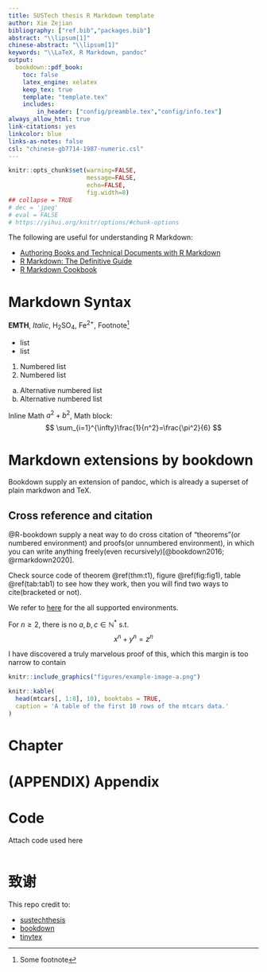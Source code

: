 ```yaml
---
title: SUSTech thesis R Markdown template
author: Xie Zejian
bibliography: ["ref.bib","packages.bib"]
abstract: "\\lipsum[1]"
chinese-abstract: "\\lipsum[1]"
keywords: "\\LaTeX, R Markdown, pandoc"
output:
  bookdown::pdf_book:
    toc: false
    latex_engine: xelatex
    keep_tex: true
    template: "template.tex"
    includes:
        in_header: ["config/preamble.tex","config/info.tex"]
always_allow_html: true
link-citations: yes
linkcolor: blue
links-as-notes: false
csl: "chinese-gb7714-1987-numeric.csl"
---
```


```r
knitr::opts_chunk$set(warning=FALSE,
                      message=FALSE,
                      echo=FALSE, 
                      fig.width=8)
## collapse = TRUE
# dec = 'jpeg'
# eval = FALSE
# https://yihui.org/knitr/options/#chunk-options
```

The following are useful for understanding R Markdown:

- [Authoring Books and Technical Documents with R Markdown](https://bookdown.org/yihui/bookdown/)
- [R Markdown: The Definitive Guide](https://bookdown.org/yihui/rmarkdown/)
- [R Markdown Cookbook](https://bookdown.org/yihui/rmarkdown-cookbook/)


# Markdown Syntax

**EMTH**, *Italic*, H~2~SO~4~, Fe^2+^, Footnote^[Some footnote]

- list
- list

1. Numbered list
1. Numbered list

a. Alternative numbered list
b. Alternative numbered list

Inline Math $a^2+b^2$, Math block:
$$
\sum_{i=1}^{\infty}\frac{1}{n^2}=\frac{\pi^2}{6}
$$

# Markdown extensions by bookdown

Bookdown supply an extension of pandoc, which is already a superset of plain markdwon and TeX.

## Cross reference and citation

@R-bookdown supply a neat way to do cross citation of "theorems"(or numbered environment) and proofs(or unnumbered environment), in which you can write anything freely(even recursively)[@bookdown2016; @rmarkdown2020].

Check source code of theorem \@ref(thm:t1), figure \@ref(fig:fig1), table \@ref(tab:tab1) to see how they work, then you will find two ways to cite(bracketed or not).


We refer to [here](https://bookdown.org/yihui/bookdown/markdown-extensions-by-bookdown.html#theorems) for the all supported environments.


::: {.theorem #t1 name="Fermat's Last Theorem"}

For $n\ge 2$, there is no $a,b,c\in \mathbb{N}^* \text{ s.t. }$
$$
x^{n}+y^{n}=z^{n}
$$


:::


:::: {.proof}

 I have discovered a truly marvelous proof of this, which this margin is too narrow to contain


::::


```r

knitr::include_graphics("figures/example-image-a.png")

```


```r

knitr::kable(
  head(mtcars[, 1:8], 10), booktabs = TRUE,
  caption = 'A table of the first 10 rows of the mtcars data.'
)

```

# Chapter


```{=latex}

\lipsum[1]

```



```{=latex}

\clearpage
\参考文献

```

<div id="refs"></div>

\newpage

# (APPENDIX) Appendix {-}

# Code

Attach code used here

```python



```



\newpage


# 致谢 {-}


This repo credit to:

- [sustechthesis](https://github.com/iydon/sustechthesis)
- [bookdown](https://github.com/rstudio/bookdown)
- [tinytex](https://github.com/yihui/tinytex)
